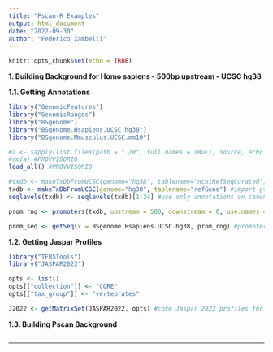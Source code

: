 ```yaml
---
title: "Pscan-R Examples"
output: html_document
date: "2022-09-30"
author: "Federico Zambelli"
---
```


```r
knitr::opts_chunk$set(echo = TRUE)
```

**1. Building Background for Homo sapiens - 500bp upstream - UCSC hg38**

  **1.1. Getting Annotations**

```r
library("GenomicFeatures")
library("GenomicRanges")
library("BSgenome")
library("BSgenome.Hsapiens.UCSC.hg38")
library("BSgenome.Mmusculus.UCSC.mm10")

#a <- sapply(list.files(path = "./R", full.names = TRUE), source, echo = FALSE) #PROVVISORIO
#rm(a) #PROVVISORIO
load_all() #PROVVISORIO

#txdb <- makeTxDbFromUCSC(genome="hg38", tablename="ncbiRefSeqCurated") #import gtf annotation from UCSC
txdb <- makeTxDbFromUCSC(genome="hg38", tablename="refGene") #import gtf annotation from UCSC
seqlevels(txdb) <- seqlevels(txdb)[1:24] #use only annotations on canonical chromosomes

prom_rng <- promoters(txdb, upstream = 500, downstream = 0, use.names = TRUE)

prom_seq <- getSeq(x = BSgenome.Hsapiens.UCSC.hg38, prom_rng) #promoter sequences
```

  **1.2. Getting Jaspar Profiles**
  
```r
library("TFBSTools")
library("JASPAR2022")

opts <- list()
opts[["collection"]] <- "CORE"
opts[["tax_group"]] <- "vertebrates"

J2022 <- getMatrixSet(JASPAR2022, opts) #core Jaspar 2022 profiles for vertebrates
```
  
  **1.3. Building Pscan Background**
  
```r

```
  
  ---
